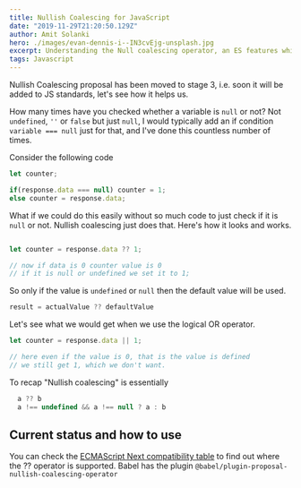 ```yaml
---
title: Nullish Coalescing for JavaScript
date: "2019-11-29T21:20:50.129Z"
author: Amit Solanki
hero: ./images/evan-dennis-i--IN3cvEjg-unsplash.jpg
excerpt: Understanding the Null coalescing operator, an ES features which is moved to stage 3.
tags: Javascript
---
```


Nullish Coalescing proposal has been moved to stage 3, i.e. soon it will be added to JS standards, let's see how it helps us.

How many times have you checked whether a variable is `null` or not? Not `undefined`, `''` or `false` but just `null`, I would typically add an if condition `variable === null` just for that, and I've done this countless number of times.

Consider the following code

```js
let counter;

if(response.data === null) counter = 1;
else counter = response.data;

```

What if we could do this easily without so much code to just check if it is `null` or not. Nullish coalescing just does that. Here's how it looks and works.

```js

let counter = response.data ?? 1;

// now if data is 0 counter value is 0
// if it is null or undefined we set it to 1;

```
So only if the value is `undefined` or `null` then the default value will be used.

```js
result = actualValue ?? defaultValue
```

Let's see what we would get when we use the logical OR operator.


```js
let counter = response.data || 1;

// here even if the value is 0, that is the value is defined
// we still get 1, which we don't want.

```

To recap "Nullish coalescing" is essentially

```js
  a ?? b
  a !== undefined && a !== null ? a : b
```

Current status and how to use
---

You can check the [ECMAScript Next compatibility table](http://kangax.github.io/compat-table/esnext/#test-nullish_coalescing_operator_(??)) to find out where the ?? operator is supported.
Babel has the plugin `@babel/plugin-proposal-nullish-coalescing-operator`
